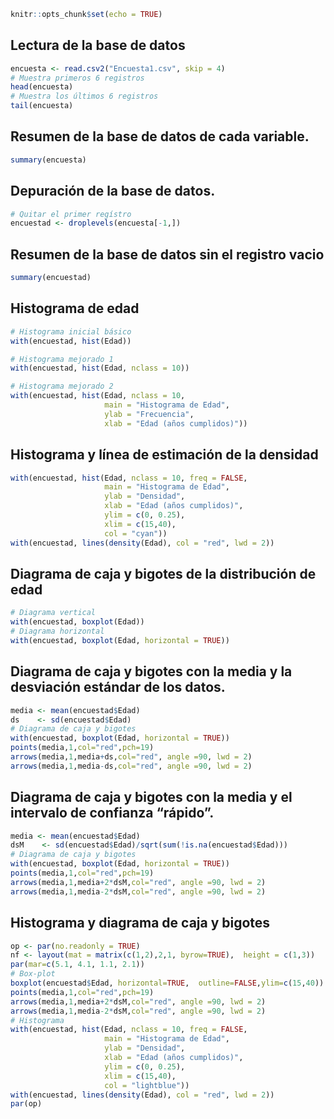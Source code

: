 ```r
knitr::opts_chunk$set(echo = TRUE)
```

## Lectura de la base de datos

```r
encuesta <- read.csv2("Encuesta1.csv", skip = 4)
# Muestra primeros 6 registros
head(encuesta)
# Muestra los últimos 6 registros
tail(encuesta)
```

## Resumen de la base de datos de cada variable.
```r
summary(encuesta)
```

## Depuración de la base de datos.
```r
# Quitar el primer regístro
encuestad <- droplevels(encuesta[-1,])
```

## Resumen de la base de datos sin el registro vacio
```r
summary(encuestad)
```

## Histograma de edad
```r
# Histograma inicial básico
with(encuestad, hist(Edad))

# Histograma mejorado 1
with(encuestad, hist(Edad, nclass = 10))

# Histograma mejorado 2
with(encuestad, hist(Edad, nclass = 10, 
                     main = "Histograma de Edad",
                     ylab = "Frecuencia",
                     xlab = "Edad (años cumplidos)"))
```

## Histograma y línea de estimación de la densidad
```r
with(encuestad, hist(Edad, nclass = 10, freq = FALSE,
                     main = "Histograma de Edad",
                     ylab = "Densidad",
                     xlab = "Edad (años cumplidos)",
                     ylim = c(0, 0.25),
                     xlim = c(15,40),
                     col = "cyan"))
with(encuestad, lines(density(Edad), col = "red", lwd = 2))
```

## Diagrama de caja y bigotes de la distribución de edad
```r
# Diagrama vertical
with(encuestad, boxplot(Edad))
# Diagrama horizontal
with(encuestad, boxplot(Edad, horizontal = TRUE))
```

## Diagrama de caja y bigotes con la media y la desviación estándar de los datos.
```r
media <- mean(encuestad$Edad)
ds    <- sd(encuestad$Edad)
# Diagrama de caja y bigotes
with(encuestad, boxplot(Edad, horizontal = TRUE))
points(media,1,col="red",pch=19)
arrows(media,1,media+ds,col="red", angle =90, lwd = 2)
arrows(media,1,media-ds,col="red", angle =90, lwd = 2)
```

## Diagrama de caja y bigotes con la media y el intervalo de confianza "rápido".
```r
media <- mean(encuestad$Edad)
dsM    <- sd(encuestad$Edad)/sqrt(sum(!is.na(encuestad$Edad)))
# Diagrama de caja y bigotes
with(encuestad, boxplot(Edad, horizontal = TRUE))
points(media,1,col="red",pch=19)
arrows(media,1,media+2*dsM,col="red", angle =90, lwd = 2)
arrows(media,1,media-2*dsM,col="red", angle =90, lwd = 2)

```

## Histograma y diagrama de caja y bigotes
```r
op <- par(no.readonly = TRUE)
nf <- layout(mat = matrix(c(1,2),2,1, byrow=TRUE),  height = c(1,3))
par(mar=c(5.1, 4.1, 1.1, 2.1))
# Box-plot
boxplot(encuestad$Edad, horizontal=TRUE,  outline=FALSE,ylim=c(15,40))
points(media,1,col="red",pch=19)
arrows(media,1,media+2*dsM,col="red", angle =90, lwd = 2)
arrows(media,1,media-2*dsM,col="red", angle =90, lwd = 2)
# Histograma
with(encuestad, hist(Edad, nclass = 10, freq = FALSE,
                     main = "Histograma de Edad",
                     ylab = "Densidad",
                     xlab = "Edad (años cumplidos)",
                     ylim = c(0, 0.25),
                     xlim = c(15,40),
                     col = "lightblue"))
with(encuestad, lines(density(Edad), col = "red", lwd = 2))
par(op)
```

